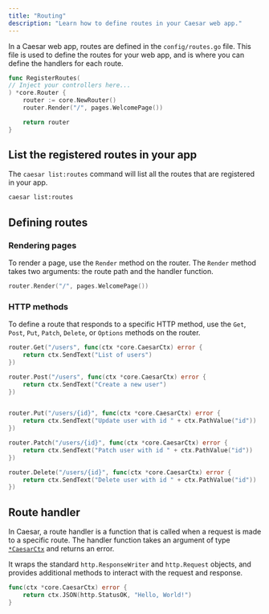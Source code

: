 ```yaml
---
title: "Routing"
description: "Learn how to define routes in your Caesar web app."
---
```


In a Caesar web app, routes are defined in the `config/routes.go` file. This file is used to define the routes for your web app, and is where you can define the handlers for each route.

```go config/routes.go
func RegisterRoutes(
// Inject your controllers here...
) *core.Router {
	router := core.NewRouter()
	router.Render("/", pages.WelcomePage())

	return router
}
```

## List the registered routes in your app

The `caesar list:routes` command will list all the routes that are registered in your app.

```bash
caesar list:routes
```

## Defining routes

### Rendering pages

To render a page, use the `Render` method on the router. The `Render` method takes two arguments: the route path and the handler function.

```go
router.Render("/", pages.WelcomePage())
```

### HTTP methods

To define a route that responds to a specific HTTP method, use the `Get`, `Post`, `Put`, `Patch`, `Delete`, or `Options` methods on the router.

```go
router.Get("/users", func(ctx *core.CaesarCtx) error {
    return ctx.SendText("List of users")
})

router.Post("/users", func(ctx *core.CaesarCtx) error {
    return ctx.SendText("Create a new user")
})


router.Put("/users/{id}", func(ctx *core.CaesarCtx) error {
    return ctx.SendText("Update user with id " + ctx.PathValue("id"))
})

router.Patch("/users/{id}", func(ctx *core.CaesarCtx) error {
    return ctx.SendText("Patch user with id " + ctx.PathValue("id"))
})

router.Delete("/users/{id}", func(ctx *core.CaesarCtx) error {
    return ctx.SendText("Delete user with id " + ctx.PathValue("id"))
})
```

## Route handler

In Caesar, a route handler is a function that is called when a request is made to a specific route. The handler function takes an argument of type [`*CaesarCtx`](https://pkg.go.dev/github.com/caesar-rocks/core#CaesarCtx) and returns an error.

It wraps the standard `http.ResponseWriter` and `http.Request` objects, and provides additional methods to interact with the request and response.

```go
func(ctx *core.CaesarCtx) error {
    return ctx.JSON(http.StatusOK, "Hello, World!")
}
```

